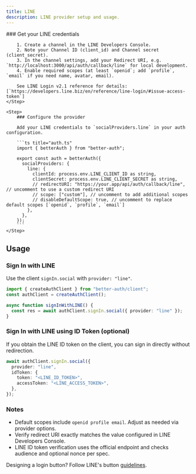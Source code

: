 ```yaml
---
title: LINE
description: LINE provider setup and usage.
---
```


<Steps>
    <Step>
        ### Get your LINE credentials

        1. Create a channel in the LINE Developers Console.
        2. Note your Channel ID (client_id) and Channel secret (client_secret).
        3. In the channel settings, add your Redirect URI, e.g. `http://localhost:3000/api/auth/callback/line` for local development.
        4. Enable required scopes (at least `openid`; add `profile`, `email` if you need name, avatar, email).

        See LINE Login v2.1 reference for details: [`https://developers.line.biz/en/reference/line-login/#issue-access-token`]
    </Step>

    <Step>
        ### Configure the provider

        Add your LINE credentials to `socialProviders.line` in your auth configuration.

        ```ts title="auth.ts"
        import { betterAuth } from "better-auth";

        export const auth = betterAuth({
          socialProviders: {
            line: {
              clientId: process.env.LINE_CLIENT_ID as string,
              clientSecret: process.env.LINE_CLIENT_SECRET as string,
              // redirectURI: "https://your.app/api/auth/callback/line", // uncomment to use a custom redirect URI
              // scope: ["custom"], // uncomment to add additional scopes
              // disableDefaultScope: true, // uncomment to replace default scopes [`openid`, `profile`, `email`]
            },
          },
        });
        ```
    </Step>
</Steps>

## Usage

### Sign In with LINE

Use the client `signIn.social` with `provider: "line"`.

```ts title="auth-client.ts"
import { createAuthClient } from "better-auth/client";
const authClient = createAuthClient();

async function signInWithLINE() {
  const res = await authClient.signIn.social({ provider: "line" });
}
```

### Sign In with LINE using ID Token (optional)

If you obtain the LINE ID token on the client, you can sign in directly without redirection.

```ts title="auth-client.ts"
await authClient.signIn.social({
  provider: "line",
  idToken: {
    token: "<LINE_ID_TOKEN>",
    accessToken: "<LINE_ACCESS_TOKEN>",
  },
});
```

### Notes

- Default scopes include `openid profile email`. Adjust as needed via provider options.
- Verify redirect URI exactly matches the value configured in LINE Developers Console.
- LINE ID token verification uses the official endpoint and checks audience and optional nonce per spec.

Designing a login button? Follow LINE's button [guidelines](https://developers.line.biz/en/docs/line-login/login-button/).


